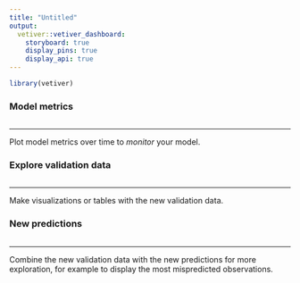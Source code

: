 ```yaml
---
title: "Untitled"
output: 
  vetiver::vetiver_dashboard:
    storyboard: true
    display_pins: true
    display_api: true
---
```


```r
library(vetiver)
```



### Model metrics

```r

```


***

Plot model metrics over time to *monitor* your model.

### Explore validation data

```r

```


***

Make visualizations or tables with the new validation data.

### New predictions

```r

```


***

Combine the new validation data with the new predictions for more exploration, for example to display the most mispredicted observations.
